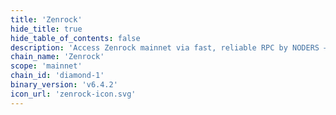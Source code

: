 ```yaml
---
title: 'Zenrock'
hide_title: true
hide_table_of_contents: false
description: 'Access Zenrock mainnet via fast, reliable RPC by NODERS — no limits, Omnichain-ready, and built for scalable Web3'
chain_name: 'Zenrock'
scope: 'mainnet'
chain_id: 'diamond-1'
binary_version: 'v6.4.2'
icon_url: 'zenrock-icon.svg'
---
```



<ChainLayout>
  <ChainHero
    name="Zenrock"
    iconUrl="img/zenrock-icon.svg"
    bgColor="#050C40"
    scope="mainnet"
    chainId="diamond-1"
    nodeVersion="v6.4.2"
    token=""
    stakeUrl=""
    restakeUrl="https://restake.app/zenrock/zenvaloper1ydj6n7xea4gtkxd0maa4p9k85zl0kpwpsa4tak"
    websiteUrl="https://www.zenrocklabs.io"
    githubUrl="https://github.com/Zenrock-Foundation/zrchain"
    xUrl="https://x.com/OfficialZenrock"
    discordUrl="https://discord.com/invite/zenrockfoundation"
  />

  <ProductLinks
    appUrl=""
    appImageUrl="img/products/"
    explorerUrl=""
    explorerImageUrl="img/products/"
    faucetUrl=""
  />

  <ToolsGrid
    chainName="zenrock"
    scope="mainnet"
    showInstall={true}
    showUpgrade={true}
    showGenesis={true}
    showCli={true}
    showEndpoints={true}
    showStateSync={true}
    showSnapshot={true}
    showLivePeers={true}
    showSeed={true}
    showAddressBook={true}
    showExplorersList={false}
    showPublicEndpoints={false}
    showUsefulTools={true}
    showUpgradeWatcher={false}
  />

</ChainLayout>
